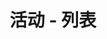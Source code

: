 ---
title: '活动 - 列表'
openapi: '/cn/api-reference/openapi-cn.json GET /v1/trade/{chain}/activities'
---